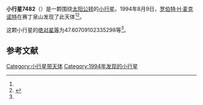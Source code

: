 {{Infobox planet
| bgcolour = #FFFFC0
| name = 7482
| symbol = 
| image = 
| caption = 
| discovery = yes
| discovery_ref = 
| discoverer = [[罗伯特·H·麦克诺特|罗伯特·H·麦克诺特]]
| discovery_site = [[赛丁泉山|赛丁泉山]] 
| discovered = 1994年8月9日
| designations = yes
| mp_name = 
| named_after = 
| alt_names = 
| mp_category = [[阿波罗型小行星|阿波罗型小行星]]
| orbit_ref = <ref name="a">[http://ssd.jpl.nasa.gov/sbdb.cgi?sstr=7482 7482] {{Wayback|url=http://ssd.jpl.nasa.gov/sbdb.cgi?sstr=7482 |date=20201124024505 }}，小行星數據庫瀏覽器（JPL Small-Body Database Browser）－[[美国国家航空航天局|美国国家航空航天局]]喷气推进实验室</ref>
| epoch = 2456400.5 (2013年4月18日更新)
| aphelion = {{convert|1.788207607036707|AU|km|3|abbr=on|lk=out}}
| perihelion = {{convert|.9043595092013816|AU|km|3|abbr=on}}
| semimajor = {{convert|1.346283558119044|AU|km|3|abbr=on}}
| eccentricity = 0.328254807
| period = 570.5625201 [[日|日]]<br />1.56[[儒略年|儒略年]]
| avg_speed = 
| inclination = 33.48809161863515
| asc_node = 117.9017089857197
| mean_anomaly = 
| arg_peri = 47.60709102335298
| satellites = 
| physical_characteristics = yes
| dimensions = 
| mass = 
| density = 
| surface_grav = 
| escape_velocity = 
| sidereal_day = 
| axial_tilt = 
| pole_ecliptic_lat = 
| pole_ecliptic_lon = 
| albedo = 
| temperatures= 
| temp_name1 = 
| mean_temp_1 = 
| max_temp_1 = 
| temp_name2 = 
| max_temp_2 = 
| spectral_type = 
| abs_magnitude = 47.60709102335298
}}

'''小行星7482'''（{{lang-en|7482}}）是一颗围绕[[太阳|太阳]][[公转|公转]]的[[小行星|小行星]]。1994年8月9日，[[罗伯特·H·麦克诺特|罗伯特·H·麦克诺特]]在赛丁泉山发现了此天体<ref name="a" /><ref>{{cite news|title=小行星列表|url=http://cfa-www.harvard.edu/iau/lists/NumberedMPs.txt|accessdate=2013-07-08|newspaper=哈佛大学|archive-date=2008-05-17|archive-url=https://web.archive.org/web/20080517010638/http://cfa-www.harvard.edu/iau/lists/NumberedMPs.txt|dead-url=no}}</ref>。

这颗小行星的[[绝对星等|绝对星等]]为47.60709102335298等<ref name="a" />。

==参考文献==
{{reflist}}
{{Minor Planet Number|[[小行星7481|小行星7481]]|[[小行星7483|小行星7483]]}}

{{小天体}}

[[Category:小行星带天体|Category:小行星带天体]]
[[Category:1994年发现的小行星|Category:1994年发现的小行星]]

{{asteroid-stub}}